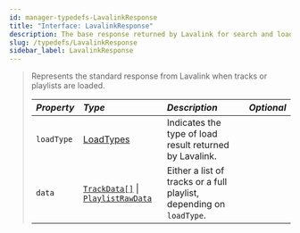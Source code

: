 ```yaml
---
id: manager-typedefs-LavalinkResponse
title: "Interface: LavalinkResponse"
description: The base response returned by Lavalink for search and load requests.
slug: /typedefs/LavalinkResponse
sidebar_label: LavalinkResponse
---
```


> Represents the standard response from Lavalink when tracks or playlists are loaded.
> 
> | <i className="fa-solid fa-hashtag"/> Property | <i className="fa-solid fa-font"/> Type                                          | <i className="fa-solid fa-list"/> Description                        | <i className="fa-solid fa-flask"/> Optional  |
> |:---------------------------------------------|:---------------------------------------------------------------------------------|:---------------------------------------------------------------------|:--------------------------------------------:|
> | `loadType`                                   | [LoadTypes](../Enums/LoadTypes.mdx)                                              | Indicates the type of load result returned by Lavalink.              | <i className="fa-solid fa-xmark"/>           |
> | `data`                                       | [`TrackData[]`](./TrackData.mdx) \| [`PlaylistRawData`](./PlaylistRawData.mdx)   | Either a list of tracks or a full playlist, depending on `loadType`. | <i className="fa-solid fa-xmark"/>           |
